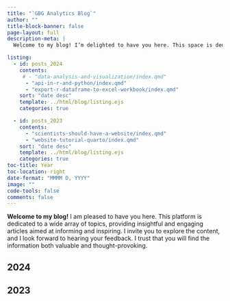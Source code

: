 ```yaml
---
title: "`GBG Analytics Blog`"
author: ""
title-block-banner: false
page-layout: full
description-meta: |
  Welcome to my blog! I’m delighted to have you here. This space is dedicated to a diverse range of topics, offering insightful articles designed to inform and engage. Feel free to explore, and I look forward to hearing your thoughts. I hope you find the content both valuable and inspiring!

listing:
  - id: posts_2024
    contents: 
     # - "data-analysis-and-visualization/index.qmd"
      - "api-in-r-and-python/index.qmd"
      - "export-r-dataframe-to-excel-workbook/index.qmd"
    sort: "date desc"
    template: ../html/blog/listing.ejs
    categories: true

  - id: posts_2023
    contents: 
      - "scientists-should-have-a-website/index.qmd"
      - "website-tutorial-quarto/index.qmd"
    sort: "date desc"
    template: ../html/blog/listing.ejs
    categories: true
toc-title: Year
toc-location: right
date-format: "MMMM D, YYYY"
image: ""
code-tools: false
comments: false
---
```


**Welcome to my blog!** I am pleased to have you here. This platform is dedicated to a wide array of topics, providing insightful and engaging articles aimed at informing and inspiring. I invite you to explore the content, and I look forward to hearing your feedback. I trust that you will find the information both valuable and thought-provoking.

## 2024

::: {#posts_2024}
:::

## 2023

::: {#posts_2023}
:::
